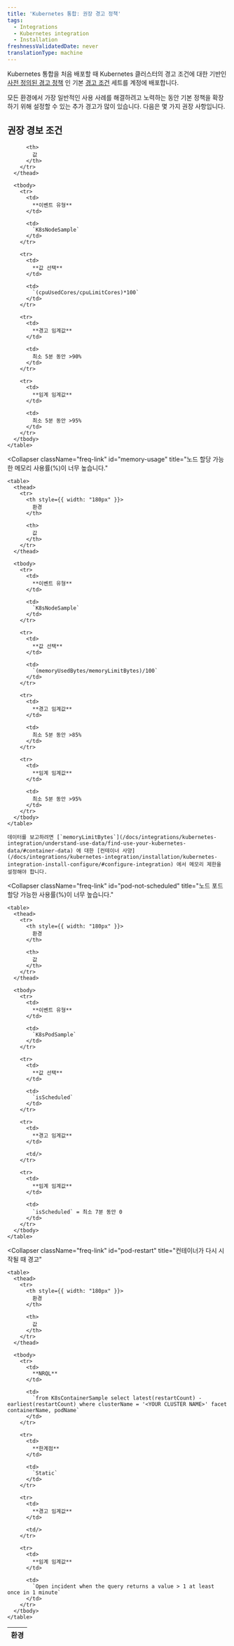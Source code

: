 ```yaml
---
title: 'Kubernetes 통합: 권장 경고 정책'
tags:
  - Integrations
  - Kubernetes integration
  - Installation
freshnessValidatedDate: never
translationType: machine
---
```


Kubernetes 통합을 처음 배포할 때 Kubernetes 클러스터의 경고 조건에 대한 기반인 [사전 정의된 경고 정책](/docs/integrations/kubernetes-integration/kubernetes-events/kubernetes-integration-predefined-alert-policy) 인 기본 [경고 조건](/docs/alerts/new-relic-alerts/defining-conditions/define-alert-conditions) 세트를 계정에 배포합니다.

모든 환경에서 가장 일반적인 사용 사례를 해결하려고 노력하는 동안 기본 정책을 확장하기 위해 설정할 수 있는 추가 경고가 많이 있습니다. 다음은 몇 가지 권장 사항입니다.

## 권장 경보 조건

<CollapserGroup>
  <Collapser
    className="freq-link"
    id="cpu-usage"
    title="노드 할당 가능한 CPU 사용률(%)이 너무 높습니다."
  >
    <table>
      <thead>
        <tr>
          <th style={{ width: "180px" }}>
            환경
          </th>

          <th>
            값
          </th>
        </tr>
      </thead>

      <tbody>
        <tr>
          <td>
            **이벤트 유형**
          </td>

          <td>
            `K8sNodeSample`
          </td>
        </tr>

        <tr>
          <td>
            **값 선택**
          </td>

          <td>
            `(cpuUsedCores/cpuLimitCores)*100`
          </td>
        </tr>

        <tr>
          <td>
            **경고 임계값**
          </td>

          <td>
            최소 5분 동안 >90%
          </td>
        </tr>

        <tr>
          <td>
            **임계 임계값**
          </td>

          <td>
            최소 5분 동안 >95%
          </td>
        </tr>
      </tbody>
    </table>
  </Collapser>

  <Collapser
    className="freq-link"
    id="memory-usage"
    title="노드 할당 가능한 메모리 사용률(%)이 너무 높습니다."
  >
    <table>
      <thead>
        <tr>
          <th style={{ width: "180px" }}>
            환경
          </th>

          <th>
            값
          </th>
        </tr>
      </thead>

      <tbody>
        <tr>
          <td>
            **이벤트 유형**
          </td>

          <td>
            `K8sNodeSample`
          </td>
        </tr>

        <tr>
          <td>
            **값 선택**
          </td>

          <td>
            `(memoryUsedBytes/memoryLimitBytes)/100`
          </td>
        </tr>

        <tr>
          <td>
            **경고 임계값**
          </td>

          <td>
            최소 5분 동안 >85%
          </td>
        </tr>

        <tr>
          <td>
            **임계 임계값**
          </td>

          <td>
            최소 5분 동안 >95%
          </td>
        </tr>
      </tbody>
    </table>

    데이터를 보고하려면 [`memoryLimitBytes`](/docs/integrations/kubernetes-integration/understand-use-data/find-use-your-kubernetes-data/#container-data) 에 대한 [컨테이너 사양](/docs/integrations/kubernetes-integration/installation/kubernetes-integration-install-configure/#configure-integration) 에서 메모리 제한을 설정해야 합니다.
  </Collapser>

  <Collapser
    className="freq-link"
    id="pod-not-scheduled"
    title="노드 포드 할당 가능한 사용률(%)이 너무 높습니다."
  >
    <table>
      <thead>
        <tr>
          <th style={{ width: "180px" }}>
            환경
          </th>

          <th>
            값
          </th>
        </tr>
      </thead>

      <tbody>
        <tr>
          <td>
            **이벤트 유형**
          </td>

          <td>
            `K8sPodSample`
          </td>
        </tr>

        <tr>
          <td>
            **값 선택**
          </td>

          <td>
            `isScheduled`
          </td>
        </tr>

        <tr>
          <td>
            **경고 임계값**
          </td>

          <td/>
        </tr>

        <tr>
          <td>
            **임계 임계값**
          </td>

          <td>
            `isScheduled` = 최소 7분 동안 0
          </td>
        </tr>
      </tbody>
    </table>
  </Collapser>

  <Collapser
    className="freq-link"
    id="pod-restart"
    title="컨테이너가 다시 시작될 때 경고"
  >
    <table>
      <thead>
        <tr>
          <th style={{ width: "180px" }}>
            환경
          </th>

          <th>
            값
          </th>
        </tr>
      </thead>

      <tbody>
        <tr>
          <td>
            **NRQL**
          </td>

          <td>
            `from K8sContainerSample select latest(restartCount) - earliest(restartCount) where clusterName = '<YOUR CLUSTER NAME>' facet containerName, podName`
          </td>
        </tr>

        <tr>
          <td>
            **한계점**
          </td>

          <td>
            `Static`
          </td>
        </tr>

        <tr>
          <td>
            **경고 임계값**
          </td>

          <td/>
        </tr>

        <tr>
          <td>
            **임계 임계값**
          </td>

          <td>
            `Open incident when the query returns a value > 1 at least once in 1 minute`
          </td>
        </tr>
      </tbody>
    </table>
  </Collapser>
</CollapserGroup>